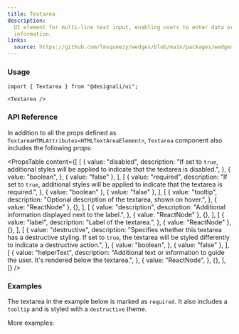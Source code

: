 ```yaml
---
title: Textarea
description:
  UI element for multi-line text input, enabling users to enter data or
  information.
links:
  source: https://github.com/lmsqueezy/wedges/blob/main/packages/wedges/src/components/Textarea/Textarea.tsx
---
```


<PreviewComponent name="textarea/preview" />

### Usage

```tsx
import { Textarea } from "@designali/ui";
```

```tsx showLineNumbers
<Textarea />
```

### API Reference

In addition to all the props defined as
`TextareaHTMLAttributes<HTMLTextAreaElement>`, `Textarea` component also
includes the following props:

<PropsTable
  content={[
    [
      {
        value: "disabled",
        description:
          "If set to `true`, additional styles will be applied to indicate that the textarea is disabled.",
      },
      {
        value: "boolean",
      },
      { value: "false" },
    ],
    [
      {
        value: "required",
        description:
          "If set to `true`, additional styles will be applied to indicate that the textarea is required.",
      },
      { value: "boolean" },
      { value: "false" },
    ],
    [
      {
        value: "tooltip",
        description: "Optional description of the textarea, shown on hover.",
      },
      { value: "ReactNode" },
      {},
    ],
    [
      {
        value: "description",
        description: "Additional information displayed next to the label.",
      },
      { value: "ReactNode" },
      {},
    ],
    [
      {
        value: "label",
        description: "Label of the textarea.",
      },
      { value: "ReactNode" },
      {},
    ],
    [
      {
        value: "destructive",
        description:
          "Specifies whether this textarea has a destructive styling. If set to `true`, the textarea will be styled differently to indicate a destructive action.",
      },
      {
        value: "boolean",
      },
      { value: "false" },
    ],
    [
      {
        value: "helperText",
        description:
          "Additional text or information to guide the user. It's rendered below the textarea.",
      },
      {
        value: "ReactNode",
      },
      {},
    ],
  ]}
/>

### Examples

The textarea in the example below is marked as `required`. It also includes a
`tooltip` and is styled with a `destructive` theme.

<PreviewComponent name="textarea/example-1" />

More examples:

<PreviewComponent name="textarea/example-2" />
